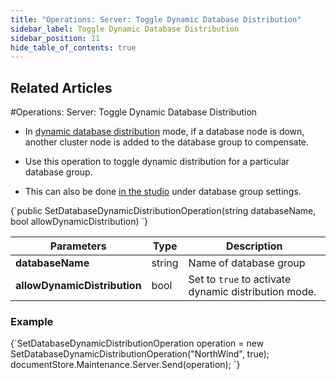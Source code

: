 ---
title: "Operations: Server: Toggle Dynamic Database Distribution"
sidebar_label: Toggle Dynamic Database Distribution
sidebar_position: 11
hide_table_of_contents: true
---




## Related Articles
<LanguageSwitcher supportedLanguages={supportedLanguages} />
<LanguageContent language="csharp">
#Operations: Server: Toggle Dynamic Database Distribution
<Admonition type="note" title="Note">

* In [dynamic database distribution](../../../server/clustering/distribution/distributed-database.mdx#dynamic-database-distribution) mode, 
if a database node is down, another cluster node is added to the database group to compensate.  

* Use this operation to toggle dynamic distribution for a particular database group.  

* This can also be done [in the studio](../../../studio/database/settings/manage-database-group.mdx#database-group-topology---actions) under 
database group settings.  

</Admonition>




<TabItem value="syntax" label="syntax">
<CodeBlock language="csharp">
{`public SetDatabaseDynamicDistributionOperation(string databaseName, bool allowDynamicDistribution)
`}
</CodeBlock>
</TabItem>

| Parameters | Type | Description |
| - | - | - |
| **databaseName** | string | Name of database group |
| **allowDynamicDistribution** | bool | Set to `true` to activate dynamic distribution mode. |
### Example

<TabItem value="operation" label="operation">
<CodeBlock language="csharp">
{`SetDatabaseDynamicDistributionOperation operation =
    new SetDatabaseDynamicDistributionOperation("NorthWind", true);
documentStore.Maintenance.Server.Send(operation);
`}
</CodeBlock>
</TabItem>




</LanguageContent>

<!---
### Server
- [Distributed Database](../../../server/clustering/distribution/distributed-database)

### Studio
- [Manage Database Group](../../../studio/database/settings/manage-database-group)


-->